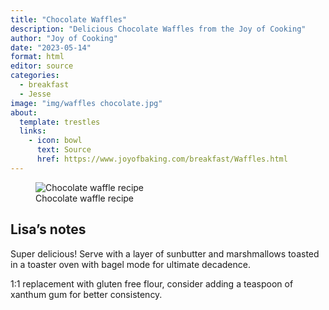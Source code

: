 ```yaml
---
title: "Chocolate Waffles"
description: "Delicious Chocolate Waffles from the Joy of Cooking"
author: "Joy of Cooking"
date: "2023-05-14"
format: html
editor: source
categories:
  - breakfast
  - Jesse
image: "img/waffles chocolate.jpg"
about:
  template: trestles
  links:
    - icon: bowl
      text: Source
      href: https://www.joyofbaking.com/breakfast/Waffles.html
---
```


![Chocolate waffle recipe](img/waffles chocolate.png)

## Lisa's notes

Super delicious! Serve with a layer of sunbutter and marshmallows toasted in a toaster oven with bagel mode for ultimate decadence. 

1:1 replacement with gluten free flour, consider adding a teaspoon of xanthum gum for better consistency. 
